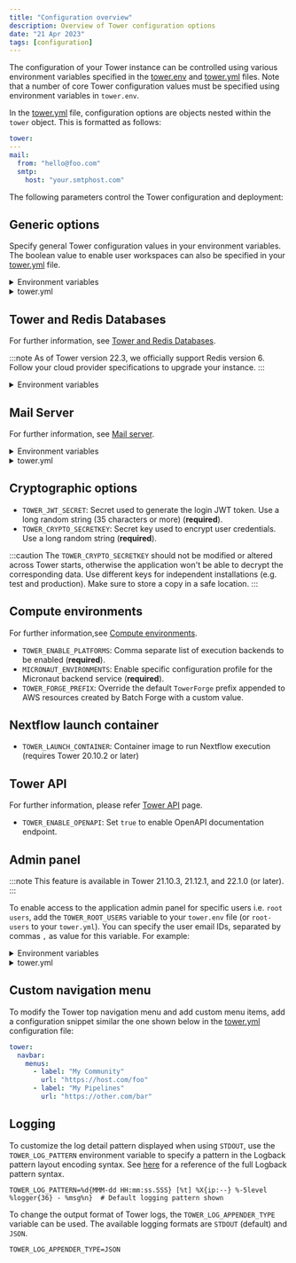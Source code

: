 ```yaml
---
title: "Configuration overview"
description: Overview of Tower configuration options
date: "21 Apr 2023"
tags: [configuration]
---
```


The configuration of your Tower instance can be controlled using various environment variables specified in the [tower.env](../_templates/docker/tower.env) and [tower.yml](../_templates/docker/tower.yml) files. Note that a number of core Tower configuration values must be specified using environment variables in `tower.env`.

In the [tower.yml](../_templates/docker/tower.yml) file, configuration options are objects nested within the `tower` object. This is formatted as follows:

```yaml
tower:
---
mail:
  from: "hello@foo.com"
  smtp:
    host: "your.smtphost.com"
```

The following parameters control the Tower configuration and deployment:

## Generic options

Specify general Tower configuration values in your environment variables. The boolean value to enable user workspaces can also be specified in your [tower.yml](../_templates/docker/tower.yml) file.

<details>
  <summary>Environment variables</summary>

```env
`TOWER_SERVER_URL`: Server URL e.g. `https://tower.your-company.com` (**required**).

`TOWER_CONTACT_EMAIL`: Sysadmin email contact e.g. `tower@your-company.com` (**required**).

`TOWER_LICENSE`: Your Tower license key. If you don't have a license key, contact [Seqera sales team](mailto:sales@seqera.io)  (**required**).

`TOWER_APP_NAME`: Application name (default: `Tower`).

`TOWER_CONFIG_FILE`: Custom path for the `tower.yml` file.

`TOWER_LANDING_URL`: Customize the landing page for the application (requires Tower 21.10.1 or later).

`TOWER_CRON_SERVER_PORT`: Define the HTTP port usd by the Tower cron service (default: `8080`, requires Tower 21.06.1 or later).

`TOWER_USER_WORKSPACE_ENABLED`: Enable or disable the showing of the user private workspace context. (default: `true`, requires Tower 22.1.0 or later).

`TOWER_ENABLE_ARM64`: Enable support for ARM64 CPU architectures. Required to enable Graviton in AWS Batch compute environments. 
```

</details>

<details>
  <summary>tower.yml</summary>

```yaml
tower:
  admin:
    user-workspace-enabled: true
```

</details>

## Tower and Redis Databases

For further information, see [Tower and Redis Databases](./database_and_redis.mdx).

:::note
As of Tower version 22.3, we officially support Redis version 6. Follow your cloud provider specifications to upgrade your instance.
:::

<details>
  <summary>Environment variables</summary>

```env
- `TOWER_DB_URL`: Database JDBC connection URL, e.g., `jdbc:mysql://localhost:3307/tower` (**required**).

- `TOWER_DB_USER`: Database user name (**required**).

- `TOWER_DB_PASSWORD`: Database user password (**required**).

- `TOWER_DB_DRIVER`: Database JDBC driver class name (default: `org.mariadb.jdbc.Driver`).

- `TOWER_DB_DIALECT`: Database SQL Hibernate dialect (default: `io.seqera.util.MySQL55DialectCollateBin`).

- `TOWER_DB_MIN_POOL_SIZE`: Database min connections pool size, e.g., 5 (default: 5).

- `TOWER_DB_MAX_POOL_SIZE`: Database max connections pool size, e.g., 20 (default: 10).

- `TOWER_DB_MAX_LIFETIME`: Database max lifespan of connections in milliseconds (default: 1800000)

- `TOWER_REDIS_URL`: Custom Redis instance connection URL (default: `redis://redis:6379`, requires Tower 21.06.1 or later).

- `TOWER_REDIS_PASSWORD`: Custom Redis password to connect to Redis instance above.
```

</details>

## Mail Server

For further information, see [Mail server](./mail_server.mdx).

<details>
  <summary>Environment variables</summary>

```env
- `TOWER_SMTP_HOST`: SMTP server host name e.g. `email-smtp.eu-west-1.amazonaws.com` (**required**)
- `TOWER_SMTP_USER`: SMTP server username (**required**)
- `TOWER_SMTP_PASSWORD`: SMTP server user password (**required**)
- `TOWER_SMTP_PORT`: SMTP server port (default: `587`)
- `TOWER_SMTP_AUTH`: SMTP server authentication (default: `true`)
```

</details>
<details>
  <summary>tower.yml</summary>

```yaml
mail:
  smtp:
    host: "your.smtphost.com" # SMTP server host name (required)
    user: "your_smtp_user" # SMTP server username
    password: "your_smtp_password" # SMTP server user password
    port: "587" # SMTP server port (default: 587)
    auth: "true" # SMTP server authentication (default: true)
```

</details>

## Cryptographic options

- `TOWER_JWT_SECRET`: Secret used to generate the login JWT token. Use a long random string (35 characters or more) (**required**).
- `TOWER_CRYPTO_SECRETKEY`: Secret key used to encrypt user credentials. Use a long random string (**required**).

:::caution
The `TOWER_CRYPTO_SECRETKEY` should not be modified or altered across Tower starts, otherwise the application won't be able to decrypt the corresponding data. Use different keys for independent installations (e.g. test and production). Make sure to store a copy in a safe location.
:::

## Compute environments

For further information,see [Compute environments](./compute_environments.mdx).

- `TOWER_ENABLE_PLATFORMS`: Comma separate list of execution backends to be enabled (**required**).
- `MICRONAUT_ENVIRONMENTS`: Enable specific configuration profile for the Micronaut backend service (**required**).
- `TOWER_FORGE_PREFIX`: Override the default `TowerForge` prefix appended to AWS resources created by Batch Forge with a custom value.

<!--- Llewellyn 19-4-2023: I propose leaving out this entire platform-specific section as it has a dedicated advanced topics page, and IAM stuff is covered extensively both here and in help docs by now. @Graham, thoughts?  >
## Platform-specific options

For further information, please refer to the [advanced topics](../advanced-topics/use-iam-role.mdx) page.

Configure Tower to use an IAM Role, instead of providing IAM User credentials (AWS only):

<details>
  <summary>tower.env</summary>

```env

TOWER_ALLOW_INSTANCE_CREDENTIALS=true

```

</details>

<details>
  <summary>tower.yml</summary>

  ```yaml
tower:
  allowInstanceCredentials: true
  ```

</details>

<!--->

## Nextflow launch container

- `TOWER_LAUNCH_CONTAINER`: Container image to run Nextflow execution (requires Tower 20.10.2 or later)

## Tower API

For further information, please refer [Tower API](./tower_api.mdx) page.

- `TOWER_ENABLE_OPENAPI`: Set `true` to enable OpenAPI documentation endpoint.

## Admin panel

:::note
This feature is available in Tower 21.10.3, 21.12.1, and 22.1.0 (or later).
:::

To enable access to the application admin panel for specific users i.e. `root users`, add the `TOWER_ROOT_USERS` variable to your `tower.env` file (or `root-users` to your `tower.yml`). You can specify the user email IDs, separated by commas `,` as value for this variable. For example:

<details>
  <summary>Environment variables</summary>

```env
TOWER_ROOT_USERS=user1@myorg.com,user2@myorg.com
```

</details>

<details>
  <summary>tower.yml</summary>

```yaml
tower:
  admin:
    root-users: "user1@myorg.com,user2@myorg.com"
```

</details>

## Custom navigation menu

To modify the Tower top navigation menu and add custom menu items, add a configuration snippet similar the one shown below in the [tower.yml](../_templates/docker/tower.yml) configuration file:

```yaml
tower:
  navbar:
    menus:
      - label: "My Community"
        url: "https://host.com/foo"
      - label: "My Pipelines"
        url: "https://other.com/bar"
```

## Logging

To customize the log detail pattern displayed when using `STDOUT`, use the `TOWER_LOG_PATTERN` environment variable to specify a pattern in the Logback pattern layout encoding syntax. See [here](https://logback.qos.ch/manual/layouts.html#conversionWord) for a reference of the full Logback pattern syntax.

```env
TOWER_LOG_PATTERN=%d{MMM-dd HH:mm:ss.SSS} [%t] %X{ip:--} %-5level %logger{36} - %msg%n}  # Default logging pattern shown
```

To change the output format of Tower logs, the `TOWER_LOG_APPENDER_TYPE` variable can be used. The available logging formats are `STDOUT` (default) and `JSON`.

```env
TOWER_LOG_APPENDER_TYPE=JSON
```
